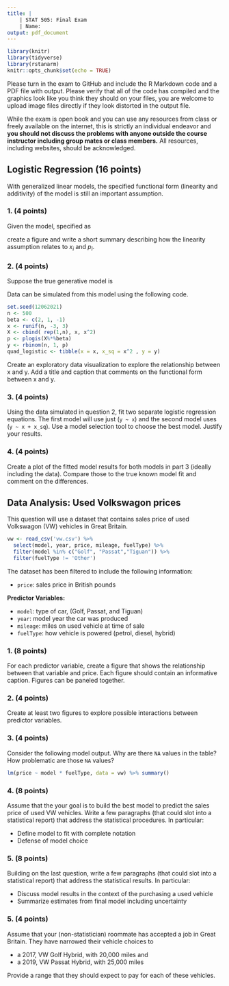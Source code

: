 ```yaml
---
title: |
    | STAT 505: Final Exam
    | Name:
output: pdf_document 
---
```


```r
library(knitr)
library(tidyverse)
library(rstanarm)
knitr::opts_chunk$set(echo = TRUE)
```

Please turn in the exam to GitHub and include the R Markdown code and a PDF file with output. Please verify that all of the code has compiled and the graphics look like you think they should on your files, you are welcome to upload image files directly if they look distorted in the output file.

While the exam is open book and you can use any resources from class or freely available on the internet, this is strictly an individual endeavor and **you should not discuss the problems with anyone outside the course instructor including group mates or class members.** All resources, including websites, should be acknowledged.


## Logistic Regression (16 points)

With generalized linear models, the specified functional form (linearity and additivity) of the model is still an important assumption.


### 1. (4 points)

Given the model, specified as

\begin{align}
y_i &\sim Bernoulli(p_i) \\
\log \left(\frac{p_i}{1 - p_i} \right) & = \beta_0 + \beta_1 x_i
\end{align}

create a figure and write a short summary describing how the linearity assumption relates to $x_i$ and  $p_i$.


### 2. (4 points)

Suppose the true generative model is 

\begin{align}
y_i &\sim Bernoulli(p_i) \\
\log \left(\frac{p_i}{1 - p_i} \right) & = \beta_0 + \beta_1 x_i + \beta_2 x_i^2.
\end{align}

Data can be simulated from this model using the following code.

```r
set.seed(12062021)
n <- 500
beta <- c(2, 1, -1)
x <- runif(n, -3, 3)
X <- cbind( rep(1,n), x, x^2)
p <- plogis(X%*%beta)
y <- rbinom(n, 1, p)
quad_logistic <- tibble(x = x, x_sq = x^2 , y = y)
```

Create an exploratory data visualization to explore the relationship between x and y. Add a title and caption that comments on the functional form between x and y.

### 3. (4 points)

Using the data simulated in question 2, fit two separate logistic regression equations. The first model will use just (`y ~ x`) and the second model uses (`y ~ x + x_sq`). Use a model selection tool to choose the best model. Justify your results.

### 4. (4 points)

Create a plot of the fitted model results for both models in part 3 (ideally including the data). Compare those to the true known model fit and comment on the differences.


## Data Analysis: Used Volkswagon prices 

This question will use a dataset that contains sales price of used Volkswagon (VW) vehicles in Great Britain.


```r
vw <- read_csv('vw.csv') %>%
  select(model, year, price, mileage, fuelType) %>%
  filter(model %in% c("Golf", "Passat","Tiguan")) %>%
  filter(fuelType != 'Other')
```

The dataset has been filtered to include the following information:

- `price`: sales price in British pounds

__Predictor Variables:__

- `model`: type of car, (Golf, Passat, and Tiguan)
- `year`: model year the car was produced
- `mileage`: miles on used vehicle at time of sale
- `fuelType`: how vehicle is powered (petrol, diesel, hybrid)


### 1. (8 points)

For each predictor variable, create a figure that shows the relationship between that variable and price. Each figure should contain an informative caption. Figures can be paneled together. 

### 2. (4 points)

Create at least two figures to explore possible interactions between predictor variables.

### 3. (4 points)

Consider the following model output. Why are there `NA` values in the table? How problematic are those `NA` values?

```r
lm(price ~ model * fuelType, data = vw) %>% summary()
```


### 4. (8 points)

Assume that the your goal is to build the best model to predict the sales price of used VW vehicles. Write a few paragraphs (that could slot into a statistical report) that address the statistical procedures. In particular:

- Define model to fit with complete notation
- Defense of model choice

### 5. (8 points)

Building on the last question, write a few paragraphs (that could slot into a statistical report) that address the statistical results. In particular:


- Discuss model results in the context of the purchasing a used vehicle
- Summarize estimates from final model including uncertainty

### 5. (4 points)

Assume that your (non-statistician) roommate has accepted a job in Great Britain. They have narrowed their vehicle choices to 

- a 2017, VW Golf Hybrid, with 20,000 miles and
- a 2019, VW Passat Hybrid, with 25,000 miles

Provide a range that they should expect to pay for each of these vehicles.


